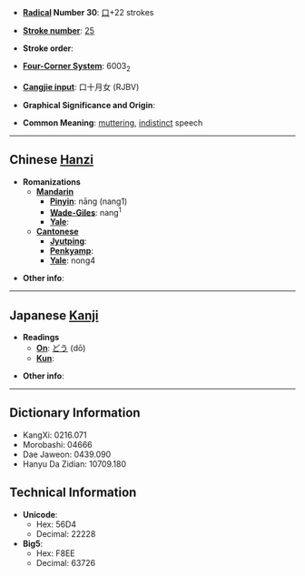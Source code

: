 * '''[[Wiktionary:Chinese radical index| Radical]] Number 30''': [[Wiktionary:Chinese radical index 口|口]]+22 strokes

* '''[[Wiktionary:Chinese total strokes index|Stroke number]]''': [[Wiktionary:Chinese total strokes index 25|25]]

* '''Stroke order''': 

* '''[[Wiktionary:Chinese four corner index|Four-Corner System]]''': 6003<sub>2</sub>

* '''[[Wiktionary:Chinese Cangjie index|Cangjie input]]''': 口十月女 (RJBV)

* '''Graphical Significance and Origin''': 

* '''Common Meaning''': [[mutter]]ing, [[indistinct]] speech

----

== Chinese [[Hanzi]] ==

* '''Romanizations'''
** '''[[Mandarin]]'''
*** '''[[Pinyin]]''': nāng (nang1)
*** '''[[Wade-Giles]]''': nang<sup>1</sup>
*** '''[[Yale]]''': 
** '''[[Cantonese]]'''
*** '''[[Jyutping]]''':
*** '''[[Penkyamp]]''': 
*** '''[[Yale]]''': nong4

* '''Other info''': 

----

== Japanese [[Kanji]] ==

* '''Readings'''
** '''[[On]]''': [[どう]] (dō)
** '''[[Kun]]''': 

* '''Other info''':  

----

== Dictionary Information ==

* KangXi: 0216.071
* Morobashi: 04666
* Dae Jaweon: 0439.090
* Hanyu Da Zidian: 10709.180

== Technical Information ==

* '''Unicode''':
** Hex: 56D4
** Decimal: 22228
* '''Big5''':
** Hex: F8EE
** Decimal: 63726